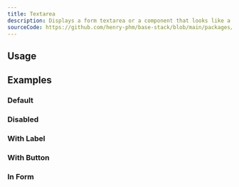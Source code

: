 ```yaml
---
title: Textarea
description: Displays a form textarea or a component that looks like a textarea.
sourceCode: https://github.com/henry-phm/base-stack/blob/main/packages/ui/src/components/Textfield.tsx
---
```


## Usage

<ComponentPreview name="TextAreaDemo" className="max-w-[400px] mx-auto" />

## Examples

### Default

<ComponentPreview name="TextAreaDemo" className="max-w-[400px] mx-auto" />

### Disabled

<ComponentPreview name="TextAreaDisabled" className="max-w-[400px] mx-auto" />

### With Label

<ComponentPreview name="TextAreaWithLabel" className="max-w-[400px] mx-auto" />

### With Button

<ComponentPreview name="TextAreaWithButton" className="max-w-[400px] mx-auto" />

### In Form

<ComponentPreview name="TextAreaForm" className="max-w-[400px] mx-auto" />
